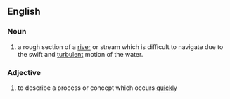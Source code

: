==English==
===Noun===
#a rough section of a [[river]] or stream which is difficult to navigate due to the swift and [[turbulent]] motion of the water.

===Adjective===
#to describe a process or concept which occurs [[quickly]]